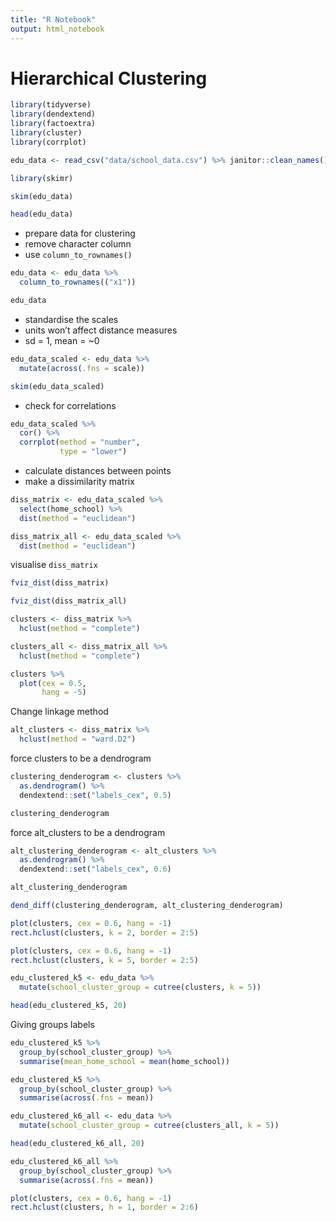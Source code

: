 ```yaml
---
title: "R Notebook"
output: html_notebook
---
```


# Hierarchical Clustering

```r
library(tidyverse)
library(dendextend)
library(factoextra)
library(cluster)
library(corrplot)
```


```r
edu_data <- read_csv("data/school_data.csv") %>% janitor::clean_names()
```


```r
library(skimr)

skim(edu_data)
```


```r
head(edu_data)
```

* prepare data for clustering
* remove character column
* use `column_to_rownames()`
```r
edu_data <- edu_data %>% 
  column_to_rownames(("x1")) 

edu_data
```


* standardise the scales
* units won't affect distance measures
* sd = 1, mean = ~0
```r
edu_data_scaled <- edu_data %>% 
  mutate(across(.fns = scale))

skim(edu_data_scaled)
```


* check for correlations
```r
edu_data_scaled %>% 
  cor() %>% 
  corrplot(method = "number",
           type = "lower")
```


* calculate distances between points
* make a dissimilarity matrix
```r
diss_matrix <- edu_data_scaled %>% 
  select(home_school) %>% 
  dist(method = "euclidean")
```


```r
diss_matrix_all <- edu_data_scaled %>%
  dist(method = "euclidean")
```


visualise `diss_matrix`
```r
fviz_dist(diss_matrix)
```


```r
fviz_dist(diss_matrix_all)
```


```r
clusters <- diss_matrix %>% 
  hclust(method = "complete")
```


```r
clusters_all <- diss_matrix_all %>% 
  hclust(method = "complete")
```



```r
clusters %>% 
  plot(cex = 0.5,
       hang = -5)
```

Change linkage method
```r
alt_clusters <- diss_matrix %>% 
  hclust(method = "ward.D2")
```

force clusters to be a dendrogram
```r
clustering_denderogram <- clusters %>% 
  as.dendrogram() %>% 
  dendextend::set("labels_cex", 0.5)

clustering_denderogram
```

force alt_clusters to be a dendrogram
```r
alt_clustering_denderogram <- alt_clusters %>% 
  as.dendrogram() %>% 
  dendextend::set("labels_cex", 0.6)

alt_clustering_denderogram
```


```r
dend_diff(clustering_denderogram, alt_clustering_denderogram)
```


```r
plot(clusters, cex = 0.6, hang = -1)
rect.hclust(clusters, k = 2, border = 2:5)
```


```r
plot(clusters, cex = 0.6, hang = -1)
rect.hclust(clusters, k = 5, border = 2:5)
```


```r
edu_clustered_k5 <- edu_data %>% 
  mutate(school_cluster_group = cutree(clusters, k = 5))

head(edu_clustered_k5, 20)
```


Giving groups labels
```r
edu_clustered_k5 %>% 
  group_by(school_cluster_group) %>% 
  summarise(mean_home_school = mean(home_school))
```


```r
edu_clustered_k5 %>% 
  group_by(school_cluster_group) %>% 
  summarise(across(.fns = mean))
```


```r
edu_clustered_k6_all <- edu_data %>% 
  mutate(school_cluster_group = cutree(clusters_all, k = 5))

head(edu_clustered_k6_all, 20)
```


```r
edu_clustered_k6_all %>% 
  group_by(school_cluster_group) %>% 
  summarise(across(.fns = mean))
```


```r
plot(clusters, cex = 0.6, hang = -1)
rect.hclust(clusters, h = 1, border = 2:6)
```



